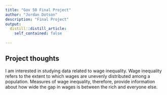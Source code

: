 ```yaml
---
title: "Gov 50 Final Project"
author: "Jordan Dotson"
description: "Final Project"
output:
  distill::distill_article:
    self_contained: false
    
---
```




## Project thoughts

I am interested in studying data related to wage inequality. Wage inequality refers to the extent to which wages are unevenly distributed among a population. Measures of wage inequality, therefore, provide information about how wide the gap in wages is between the rich and everyone else.



